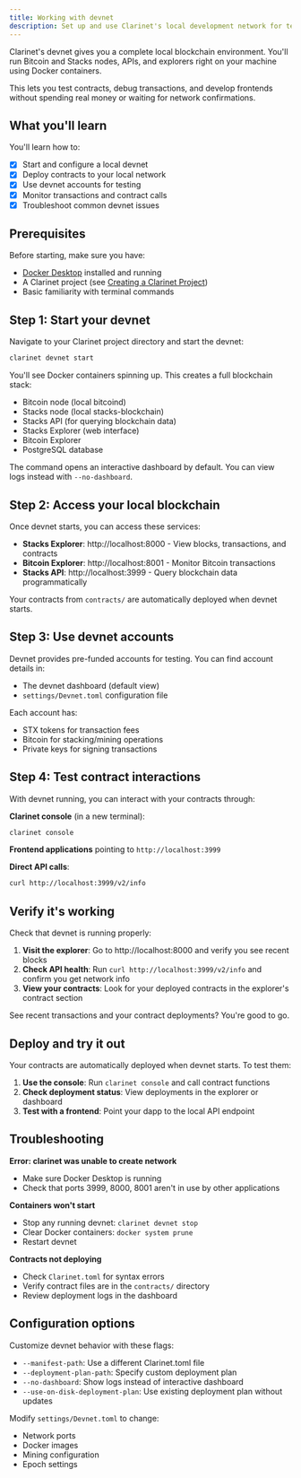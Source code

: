 ```yaml
---
title: Working with devnet
description: Set up and use Clarinet's local development network for testing smart contracts
---
```


Clarinet's devnet gives you a complete local blockchain environment. You'll run Bitcoin and Stacks nodes, APIs, and explorers right on your machine using Docker containers.

This lets you test contracts, debug transactions, and develop frontends without spending real money or waiting for network confirmations.

## What you'll learn

You'll learn how to:
- [x] Start and configure a local devnet
- [x] Deploy contracts to your local network  
- [x] Use devnet accounts for testing
- [x] Monitor transactions and contract calls
- [x] Troubleshoot common devnet issues

## Prerequisites

Before starting, make sure you have:
- [Docker Desktop](https://www.docker.com/products/docker-desktop/) installed and running
- A Clarinet project (see [Creating a Clarinet Project](/creating-a-clarinet-project))
- Basic familiarity with terminal commands

## Step 1: Start your devnet

Navigate to your Clarinet project directory and start the devnet:

```bash
clarinet devnet start
```

You'll see Docker containers spinning up. This creates a full blockchain stack:
- Bitcoin node (local bitcoind)
- Stacks node (local stacks-blockchain)  
- Stacks API (for querying blockchain data)
- Stacks Explorer (web interface)
- Bitcoin Explorer
- PostgreSQL database

The command opens an interactive dashboard by default. You can view logs instead with `--no-dashboard`.

## Step 2: Access your local blockchain

Once devnet starts, you can access these services:

- **Stacks Explorer**: http://localhost:8000 - View blocks, transactions, and contracts
- **Bitcoin Explorer**: http://localhost:8001 - Monitor Bitcoin transactions  
- **Stacks API**: http://localhost:3999 - Query blockchain data programmatically

Your contracts from `contracts/` are automatically deployed when devnet starts.

## Step 3: Use devnet accounts

Devnet provides pre-funded accounts for testing. You can find account details in:
- The devnet dashboard (default view)
- `settings/Devnet.toml` configuration file

Each account has:
- STX tokens for transaction fees
- Bitcoin for stacking/mining operations
- Private keys for signing transactions

## Step 4: Test contract interactions

With devnet running, you can interact with your contracts through:

**Clarinet console** (in a new terminal):
```bash
clarinet console
```

**Frontend applications** pointing to `http://localhost:3999`

**Direct API calls**:
```bash
curl http://localhost:3999/v2/info
```

## Verify it's working

Check that devnet is running properly:

1. **Visit the explorer**: Go to http://localhost:8000 and verify you see recent blocks
2. **Check API health**: Run `curl http://localhost:3999/v2/info` and confirm you get network info
3. **View your contracts**: Look for your deployed contracts in the explorer's contract section

See recent transactions and your contract deployments? You're good to go.

## Deploy and try it out

Your contracts are automatically deployed when devnet starts. To test them:

1. **Use the console**: Run `clarinet console` and call contract functions
2. **Check deployment status**: View deployments in the explorer or dashboard
3. **Test with a frontend**: Point your dapp to the local API endpoint

## Troubleshooting

**Error: clarinet was unable to create network**
- Make sure Docker Desktop is running
- Check that ports 3999, 8000, 8001 aren't in use by other applications

**Containers won't start**
- Stop any running devnet: `clarinet devnet stop`
- Clear Docker containers: `docker system prune`
- Restart devnet

**Contracts not deploying**
- Check `Clarinet.toml` for syntax errors
- Verify contract files are in the `contracts/` directory
- Review deployment logs in the dashboard

## Configuration options

Customize devnet behavior with these flags:

- `--manifest-path`: Use a different Clarinet.toml file
- `--deployment-plan-path`: Specify custom deployment plan
- `--no-dashboard`: Show logs instead of interactive dashboard  
- `--use-on-disk-deployment-plan`: Use existing deployment plan without updates

Modify `settings/Devnet.toml` to change:
- Network ports
- Docker images
- Mining configuration  
- Epoch settings